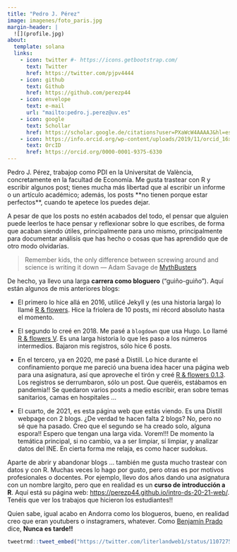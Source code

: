 ```yaml
---
title: "Pedro J. Pérez"
image: imagenes/foto_paris.jpg
margin-header: |
  ![](profile.jpg)
about:
  template: solana   
  links:
    - icon: twitter #- https://icons.getbootstrap.com/
      text: Twitter
      href: https://twitter.com/pjpv4444
    - icon: github
      text: Github
      href: https://github.com/perezp44
    - icon: envelope
      text: e-mail
      url: "mailto:pedro.j.perez@uv.es"
    - icon: google
      text: Schollar
      href: https://scholar.google.de/citations?user=PXaWcW4AAAAJ&hl=es
    - icon: https://info.orcid.org/wp-content/uploads/2019/11/orcid_16x16.png
      text: OrcID
      href: https://orcid.org/0000-0001-9375-6330
---
```


Pedro J. Pérez, trabajop como PDI en la Universitat de València, concretamente en la facultad de Economía. Me gusta trastear con R y escribir algunos post; tienes mucha más libertad que al escribir un informe o un artículo académico; además, los posts \*\*no tienen porque estar perfectos\*\*, cuando te apetece los puedes dejar.

A pesar de que los posts no estén acabados del todo, el pensar que alguien puede leerlos te hace pensar y reflexionar sobre lo que escribes, de forma que acaban siendo útiles, principalmente para uno mismo, principalmente para documentar análisis que has hecho o cosas que has aprendido que de otro modo olvidarías.

> Remember kids, the only difference between screwing around and science is writing it down --- Adam Savage de [MythBusters](https://es.wikipedia.org/wiki/MythBusters)

De hecho, ya llevo una larga **carrera como bloguero** ("guiño-guiño"). Aquí están algunos de mis anteriores blogs:

-   El primero lo hice allá en 2016, utilicé Jekyll y (es una historia larga) lo llamé [R & flowers](http://perezp44.github.io/). Hice la friolera de 10 posts, mi récord absoluto hasta el momento.

-   El segundo lo creé en 2018. Me pasé a `blogdown` que usa Hugo. Lo llamé [R & flowers V](https://rflowers5.netlify.app/). Es una larga historia lo que les paso a los números intermedios. Bajaron mis registros, sólo hice 6 posts.

-   En el tercero, ya en 2020, me pasé a Distill. Lo hice durante el confinamiento porque me pareció una buena idea hacer una página web para una asignatura, así que aproveche el tirón y creé [R & flowers 0.1.3](https://perezp44.github.io/my_blog_R-flowers-0.1.3/). Los registros se derrumbaron, sólo un post. Que queréis, estábamos en pandemia!! Se quedaron varios posts a medio escribir, eran sobre temas sanitarios, camas en hospitales ...

-   El cuarto, de 2021, es esta página web que estás viendo. Es una Distill webpage con 2 blogs. ¿De verdad te hacen falta 2 blogs? No, pero no sé que ha pasado. Creo que el segundo se ha creado solo, alguna espora!! Espero que tengan una larga vida. Vorem!!! De momento la temática principal, si no cambio, va a ser limpiar, sí limpiar, y analizar datos del INE. En cierta forma me relaja, es como hacer sudokus.

Aparte de abrir y abandonar blogs ... también me gusta mucho trastear con datos y con R. Muchas veces lo hago por gusto, pero otras es por motivos profesionales o docentes. Por ejemplo, llevo dos años dando una asignatura con un nombre largito, pero que en realidad es un **curso de introducción a R**. Aquí está su página web: <https://perezp44.github.io/intro-ds-20-21-web/>. Tenéis que ver los trabajos que hicieron los estudiantes!!

Quien sabe, igual acabo en Andorra como los blogueros, bueno, en realidad creo que eran youtubers o instagramers, whatever. Como [Benjamín Prado](https://twitter.com/pradobenjamin?ref_src=twsrc%5Egoogle%7Ctwcamp%5Eserp%7Ctwgr%5Eauthor) dice, **Nunca es tarde!!**

```r
tweetrmd::tweet_embed("https://twitter.com/literlandweb1/status/1107275498026139650", theme = "light", align = "center", dnt = TRUE, maxwidth = 400)
```
